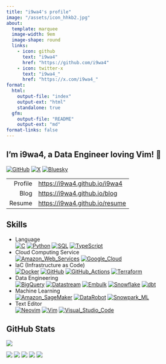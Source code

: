 ```yaml
---
title: "i9wa4's profile"
image: "/assets/icon_hhkb2.jpg"
about:
  template: marquee
  image-width: 9em
  image-shape: round
  links:
    - icon: github
      text: "i9wa4"
      href: "https://github.com/i9wa4"
    - icon: twitter-x
      text: "i9wa4_"
      href: "https://x.com/i9wa4_"
format:
  html:
    output-file: "index"
    output-ext: "html"
    standalone: true
  gfm:
    output-file: "README"
    output-ext: "md"
format-links: false
---
```


<!--
**i9wa4/i9wa4** is a ✨ _special_ ✨ repository because its `README.md` (this file) appears on your GitHub profile.

Here are some ideas to get you started:

- 🔭 I'm currently working on ...
- 🌱 I'm currently learning ...
- 👯 I'm looking to collaborate on ...
- 🤔 I'm looking for help with ...
- 💬 Ask me about ...
- 📫 How to reach me: ...
- 😄 Pronouns: ...
- ⚡ Fun fact: ...
-->

## I'm i9wa4, a Data Engineer loving Vim! 👋

[![GitHub](https://img.shields.io/badge/GitHub-181717.svg?logo=github&logoColor=white)](https://github.com/i9wa4)
[![X](https://img.shields.io/badge/X-000000.svg?logo=x&logoColor=white)](https://x.com/i9wa4_)
[![Bluesky](https://img.shields.io/badge/Bluesky-0285FF.svg?logo=bluesky&logoColor=white)](https://bsky.app/profile/i9wa4.bsky.social)

|         |                                  |
| ---:    | :---                             |
| Profile | <https://i9wa4.github.io/i9wa4>  |
| Blog    | <https://i9wa4.github.io/blog>   |
| Resume  | <https://i9wa4.github.io/resume> |

## Skills

<!-- https://github.com/tandpfun/skill-icons -->
<!-- https://tech-blog.s-yoshiki.com/entry/150/ -->
<!-- https://simpleicons.org/ -->

- Language<br>
    [![C](https://img.shields.io/badge/C-A8B9CC.svg?logo=c&logoColor=white)](https://shields.io/)
    [![Python](https://img.shields.io/badge/Python-3776AB.svg?logo=python&logoColor=white)](https://shields.io/)
    [![SQL](https://img.shields.io/badge/SQL-808080.svg?logoColor=white)](https://shields.io/)
    [![TypeScript](https://img.shields.io/badge/TypeScript-3178C6.svg?logo=typescript&logoColor=white)](https://shields.io/)
- Cloud Computing Service<br>
    [![Amazon_Web_Services](https://img.shields.io/badge/Amazon_Web_Services-232F3E.svg?logo=amazonwebservices&logoColor=white)](https://shields.io/)
    [![Google_Cloud](https://img.shields.io/badge/Google_Cloud-4285F4.svg?logo=googlecloud&logoColor=white)](https://shields.io/)
- IaC (Infrastructure as Code)<br>
    [![Docker](https://img.shields.io/badge/Docker-1488C6.svg?logo=docker&logoColor=white)](https://shields.io)
    [![GitHub](https://img.shields.io/badge/GitHub-181717.svg?logo=github&logoColor=white)](https://shields.io)
    [![GitHub_Actions](https://img.shields.io/badge/GitHub_Actions-2088FF.svg?logo=githubactions&logoColor=white)](https://shields.io)
    [![Terraform](https://img.shields.io/badge/Terraform-844FBA.svg?logo=terraform&logoColor=white)](https://shields.io)
- Data Engineering<br>
    [![BigQuery](https://img.shields.io/badge/BigQuery-669DF6.svg?logo=googlebigquery&logoColor=white)](https://shields.io)
    [![Datastream](https://img.shields.io/badge/Datastream-808080.svg?logoColor=white)](https://shields.io)
    [![Embulk](https://img.shields.io/badge/Embulk-EF4319.svg?logoColor=white)](https://shields.io)
    [![Snowflake](https://img.shields.io/badge/Snowflake-29B5E8.svg?logo=snowflake&logoColor=white)](https://shields.io)
    [![dbt](https://img.shields.io/badge/dbt-FF694B.svg?logo=dbt&logoColor=white)](https://shields.io)
- Machine Learning<br>
    [![Amazon_SageMaker](https://img.shields.io/badge/Amazon_SageMaker-808080.svg?logoColor=white)](https://shields.io/)
    [![DataRobot](https://img.shields.io/badge/DataRobot-808080.svg?logoColor=white)](https://shields.io)
    [![Snowpark_ML](https://img.shields.io/badge/Snowpark_ML-29B5E8.svg?logoColor=white)](https://shields.io)
- Text Editor<br>
    [![Neovim](https://img.shields.io/badge/Neovim-007ACC.svg?logo=neovim&logoColor=white)](https://shields.io)
    [![Vim](https://img.shields.io/badge/Vim-019733.svg?logo=vim&logoColor=white)](https://shields.io)
    [![Visual_Studio_Code](https://img.shields.io/badge/Visual_Studio_Code-0098FF.svg?logoColor=white)](https://shields.io)

<!-- - Database<br>                                                                                                              -->
<!--     [![MySQL](https://img.shields.io/badge/MySQL-4479A1.svg?logo=mysql&logoColor=white)](https://shields.io/)               -->
<!--     [![PostgreSQL](https://img.shields.io/badge/PostgreSQL-4169E1.svg?logo=postgresql&logoColor=white)](https://shields.io) -->

<!-- - [![Amazon_Web_Services](https://img.shields.io/badge/Amazon_Web_Services-232F3E.svg?logo=amazonwebservices&logoColor=white)](https://shields.io/)<br> -->
<!--     [![AWS_Cloud9](https://img.shields.io/badge/AWS_Cloud9-808080.svg?logoColor=white)](https://shields.io/)                                            -->
<!--     [![AWS_CodeCommit](https://img.shields.io/badge/AWS_CodeCommit-808080.svg?logoColor=white)](https://shields.io/)                                    -->
<!--     [![AWS_Lambda](https://img.shields.io/badge/AWS_Lambda-FF9900.svg?logo=awslambda&logoColor=white)](https://shields.io/)                             -->
<!--     [![AWS_Secrets_Manager](https://img.shields.io/badge/AWS_Secrets_Manager-DD344C.svg?logo=awssecretsmanager&logoColor=white)](https://shields.io/)   -->
<!--     [![AWS_Step_Functions](https://img.shields.io/badge/AWS_Step_Functions-808080.svg?logoColor=white)](https://shields.io/)                            -->
<!--     [![AWS_Systems_Manager](https://img.shields.io/badge/AWS_Systems_Manager-808080.svg?logoColor=white)](https://shields.io/)                          -->
<!--     [![Amazon_Athena](https://img.shields.io/badge/Amazon_Athena-808080.svg?logoColor=white)](https://shields.io/)                                      -->
<!--     [![Amazon_Aurora](https://img.shields.io/badge/Amazon_Aurora-808080.svg?logoColor=white)](https://shields.io/)                                      -->
<!--     [![Amazon_CloudWatch](https://img.shields.io/badge/Amazon_CloudWatch-FF4F8B.svg?logo=amazoncloudwatch&logoColor=white)](https://shields.io/)        -->
<!--     [![Amazon_EC2](https://img.shields.io/badge/Amazon_EC2-FF9900.svg?logo=amazonec2&logoColor=white)](https://shields.io/)                             -->
<!--     [![Amazon_ECS](https://img.shields.io/badge/Amazon_ECS-FF9900.svg?logo=amazonecs&logoColor=white)](https://shields.io/)                             -->
<!--     [![Amazon_RDS](https://img.shields.io/badge/Amazon_RDS-527FFF.svg?logo=amazonrds&logoColor=white)](https://shields.io/)                             -->
<!--     [![Amazon_S3](https://img.shields.io/badge/Amazon_S3-569A31.svg?logo=amazons3&logoColor=white)](https://shields.io/)                                -->
<!--     [![Amazon_SageMaker](https://img.shields.io/badge/Amazon_SageMaker-808080.svg?logoColor=white)](https://shields.io/)                                -->
<!--     [![Amazon_VPC](https://img.shields.io/badge/Amazon_VPC-808080.svg?logoColor=white)](https://shields.io/)                                            -->

<!-- - [![Google_Cloud](https://img.shields.io/badge/Google_Cloud-4285F4.svg?logo=googlecloud&logoColor=white)](https://shields.io/)<br>    -->
<!--     [![BigQuery](https://img.shields.io/badge/BigQuery-669DF6.svg?logo=googlebigquery&logoColor=white)](https://shields.io/)           -->
<!--     [![Cloud_Functions](https://img.shields.io/badge/Cloud_Functions-808080.svg?logoColor=white)](https://shields.io/)                 -->
<!--     [![Compute_Engine](https://img.shields.io/badge/Compute_Engine-808080.svg?logoColor=white)](https://shields.io/)                   -->
<!--     [![Datastream](https://img.shields.io/badge/Datastream-808080.svg?logoColor=white)](https://shields.io/)                           -->
<!--     [![Google_Pub/Sub](https://img.shields.io/badge/Google_Pub/Sub-AECBFA.svg?logo=googlepubsub&logoColor=white)](https://shields.io/) -->

## GitHub Stats

<div align="left">
  <a href="https://github.com/antonkomarev/github-profile-views-counter">
    <img src="https://komarev.com/ghpvc/?username=i9wa4&label=GitHub_Profile_Views"/>
  </a>
</div>

[![](https://raw.githubusercontent.com/i9wa4/i9wa4/main/profile-summary-card-output/transparent/0-profile-details.svg)](https://github.com/vn7n24fzkq/github-profile-summary-cards)
[![](https://raw.githubusercontent.com/i9wa4/i9wa4/main/profile-summary-card-output/transparent/1-repos-per-language.svg)](https://github.com/vn7n24fzkq/github-profile-summary-cards) [![](https://raw.githubusercontent.com/i9wa4/i9wa4/main/profile-summary-card-output/transparent/2-most-commit-language.svg)](https://github.com/vn7n24fzkq/github-profile-summary-cards)
[![](https://raw.githubusercontent.com/i9wa4/i9wa4/main/profile-summary-card-output/transparent/3-stats.svg)](https://github.com/vn7n24fzkq/github-profile-summary-cards) [![](https://raw.githubusercontent.com/i9wa4/i9wa4/main/profile-summary-card-output/transparent/4-productive-time.svg)](https://github.com/vn7n24fzkq/github-profile-summary-cards)

<!-- <div align="left">                                                                                                              -->
<!--   <a href="https://github.com/vn7n24fzkq/github-profile-summary-cards">                                                         -->
<!--     <img src="http://github-profile-summary-cards.vercel.app/api/cards/stats?username=i9wa4&theme=transparent"/>                -->
<!--     <img src="http://github-profile-summary-cards.vercel.app/api/cards/most-commit-language?username=i9wa4&theme=transparent"/> -->
<!--   </a>                                                                                                                          -->
<!-- </div>                                                                                                                          -->

<!-- <div align="left">                                                                                                                                            -->
<!--   <a href="https://github.com/anuraghazra/github-readme-stats">                                                                                               -->
<!--     <img src="https://github-readme-stats.vercel.app/api?username=i9wa4&show_icons=true&include_all_commits=true&theme=transparent"/>                         -->
<!--     <img src="https://github-readme-stats.vercel.app/api/top-langs/?username=i9wa4&langs_count=8&include_all_commits=true&layout=compact&theme=transparent"/> -->
<!--   </a>                                                                                                                                                        -->
<!-- </div>                                                                                                                                                        -->

<!-- <div align="left">                                                                   -->
<!--   <a href="https://github.com/ryo-ma/github-profile-trophy">                         -->
<!--     <img src="https://github-profile-trophy.vercel.app/?username=i9wa4&theme=flat"/> -->
<!--   </a>                                                                               -->
<!-- </div>                                                                               -->
